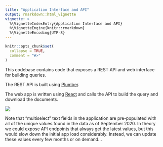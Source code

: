 ```yaml
---
title: "Application Interface and API"
output: rmarkdown::html_vignette
vignette: >
  %\VignetteIndexEntry{Application Interface and API}
  %\VignetteEngine{knitr::rmarkdown}
  %\VignetteEncoding{UTF-8}
---
```


```r
knitr::opts_chunk$set(
  collapse = TRUE,
  comment = "#>"
)
```

This codebase contains code that exposes a REST API and web interface for building queries.

The REST API is built using [Plumber](https://www.rplumber.io).

The web app is written using [React](https://reactjs.org) and calls the API to build the query and download the documents.

![](app_screenshot.png)

Note that "multiselect" text fields in the application are pre-populated with all of the unique values found in the data as of September 2020. In theory we could expose API endpoints that always get the latest values, but this would slow down the initial app load considerably. Instead, we can update these values every few months or on demand...
